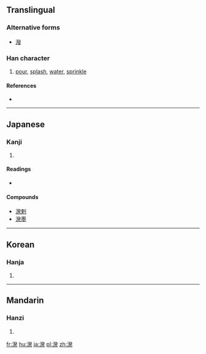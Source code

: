 ==Translingual==
===Alternative forms===
* [[潑]]

===Han character===
{{Han char|rn=85|rad=水|as=09|sn=12|four=|canj=ENOP}}

# [[pour]], [[splash]], [[water]], [[sprinkle]]

====References====
* {{Han ref|kx=0639.111|hdz=31691.061|uh=6E8C|ud=28300}}

----

==Japanese==

===Kanji===
{{ja-kanji|grade=|rs=水09}}

# {{defn|lang=ja|sort=水09}}

====Readings====
* {{ja-readings|on=[[はつ]] (hatsu)|kun=[[もる]] (moru), [[とびちる]] (tobichiru), [[そそぐ]] (sosogu)}}

====Compounds====
* [[溌剌]]
* [[溌墨]]

----

==Korean==

===Hanja===
{{ko-hanja|hangeul=발|eumhun=|rv=bal|mr=pal|y=pal}}

# {{defn|lang=ko|sort=水09}}

----

==Mandarin==

===Hanzi===
{{cmn-hanzi|pin=[[liǎn]] ([[lian3]]), [[nián]] ([[nian2]]), [[pō]] ([[po1]])|wg=lien<sup>3</sup>, nien<sup>2</sup>, p'o<sup>1</sup>}}

# {{defn|lang=cmn|sort=水09}}

[[fr:溌]]
[[hu:溌]]
[[ja:溌]]
[[pl:溌]]
[[zh:溌]]